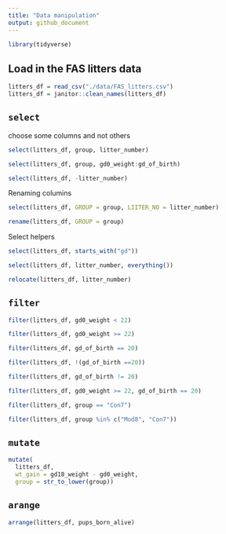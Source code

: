 ```yaml
---
title: "Data manipulation"
output: github_document
---
```


```r
library(tidyverse)

```

## Load in the FAS litters data
```r
litters_df = read_csv("./data/FAS_litters.csv")
litters_df = janitor::clean_names(litters_df)
```

## `select`

choose some columns and not others
```r

select(litters_df, group, litter_number)
```
```r

select(litters_df, group, gd0_weight:gd_of_birth)
```
```r

select(litters_df, -litter_number)
```

Renaming columins
```r

select(litters_df, GROUP = group, LIITER_NO = litter_number)
```

```r
rename(litters_df, GROUP = group)
```

Select helpers
```r
select(litters_df, starts_with("gd"))
```

```r
select(litters_df, litter_number, everything())
```

```r
relocate(litters_df, litter_number)
```

## `filter`

```r
filter(litters_df, gd0_weight < 22)
```
```r
filter(litters_df, gd0_weight >= 22)
```

```r

filter(litters_df, gd_of_birth == 20)
```

```r
filter(litters_df, !(gd_of_birth ==20))
```
```r

filter(litters_df, gd_of_birth != 20)
```

```r

filter(litters_df, gd0_weight >= 22, gd_of_birth == 20)
```

```r
filter(litters_df, group == "Con7")
```
```r
filter(litters_df, group %in% c("Mod8", "Con7"))
```
## `mutate`

```r
mutate(
  litters_df, 
  wt_gain = gd18_weight - gd0_weight,
  group = str_to_lower(group))
```

## ` arange`
```r
arrange(litters_df, pups_born_alive)
```

